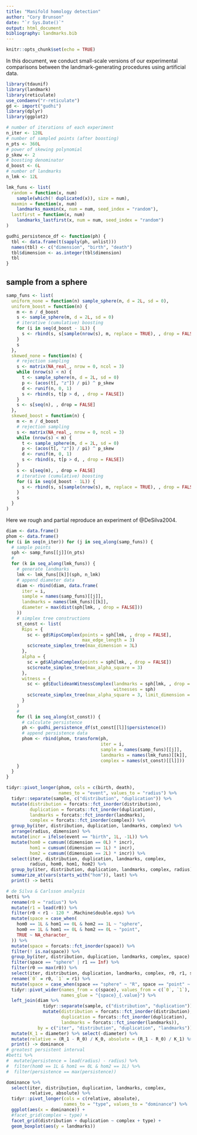 ```yaml
---
title: "Manifold homology detection"
author: "Cory Brunson"
date: "`r Sys.Date()`"
output: html_document
bibliography: landmarks.bib
---
```


```r
knitr::opts_chunk$set(echo = TRUE)
```

In this document, we conduct small-scale versions of our experimental comparisons between the landmark-generating procedures using artificial data.

```r
library(tdaunif)
library(landmark)
library(reticulate)
use_condaenv("r-reticulate")
gd <- import("gudhi")
library(dplyr)
library(ggplot2)
```

```r
# number of iterations of each experiment
n_iter <- 120L
# number of sampled points (after boosting)
n_pts <- 360L
# power of skewing polynomial
p_skew <- 2
# boosting denominator
d_boost <- 6L
# number of landmarks
n_lmk <- 12L
```

```r
lmk_funs <- list(
  random = function(x, num)
    sample(which(! duplicated(x)), size = num),
  maxmin = function(x, num)
    landmarks_maxmin(x, num = num, seed_index = "random"),
  lastfirst = function(x, num)
    landmarks_lastfirst(x, num = num, seed_index = "random")
)
```

```r
gudhi_persistence_df <- function(ph) {
  tbl <- data.frame(t(sapply(ph, unlist)))
  names(tbl) <- c("dimension", "birth", "death")
  tbl$dimension <- as.integer(tbl$dimension)
  tbl
}
```

## sample from a sphere

```r
samp_funs <- list(
  uniform_none = function(n) sample_sphere(n, d = 2L, sd = 0),
  uniform_boost = function(n) {
    m <- n / d_boost
    s <- sample_sphere(m, d = 2L, sd = 0)
    # iterative (cumulative) boosting
    for (i in seq(d_boost - 1L)) {
      s <- rbind(s, s[sample(nrow(s), m, replace = TRUE), , drop = FALSE])
    }
    s
  },
  skewed_none = function(n) {
    # rejection sampling
    s <- matrix(NA_real_, nrow = 0, ncol = 3)
    while (nrow(s) < n) {
      t <- sample_sphere(n, d = 2L, sd = 0)
      p <- (acos(t[, "z"]) / pi) ^ p_skew
      d <- runif(n, 0, 1)
      s <- rbind(s, t[p > d, , drop = FALSE])
    }
    s <- s[seq(n), , drop = FALSE]
  },
  skewed_boost = function(n) {
    m <- n / d_boost
    # rejection sampling
    s <- matrix(NA_real_, nrow = 0, ncol = 3)
    while (nrow(s) < m) {
      t <- sample_sphere(m, d = 2L, sd = 0)
      p <- (acos(t[, "z"]) / pi) ^ p_skew
      d <- runif(m, 0, 1)
      s <- rbind(s, t[p > d, , drop = FALSE])
    }
    s <- s[seq(m), , drop = FALSE]
    # iterative (cumulative) boosting
    for (i in seq(d_boost - 1L)) {
      s <- rbind(s, s[sample(nrow(s), m, replace = TRUE), , drop = FALSE])
    }
    s
  }
)
```

Here we rough and partial reproduce an experiment of @DeSilva2004.

```r
diam <- data.frame()
phom <- data.frame()
for (i in seq(n_iter)) for (j in seq_along(samp_funs)) {
  # sample points
  sph <- samp_funs[[j]](n_pts)
  # 
  for (k in seq_along(lmk_funs)) {
    # generate landmarks
    lmk <- lmk_funs[[k]](sph, n_lmk)
    # append diameter data
    diam <- rbind(diam, data.frame(
      iter = i,
      sample = names(samp_funs)[[j]],
      landmarks = names(lmk_funs)[[k]],
      diameter = max(dist(sph[lmk, , drop = FALSE]))
    ))
    # simplex tree constructions
    st_const <- list(
      Rips = {
        sc <- gd$RipsComplex(points = sph[lmk, , drop = FALSE],
                             max_edge_length = 3)
        sc$create_simplex_tree(max_dimension = 3L)
      },
      alpha = {
        sc = gd$AlphaComplex(points = sph[lmk, , drop = FALSE])
        sc$create_simplex_tree(max_alpha_square = 3)
      },
      witness = {
        sc <- gd$EuclideanWitnessComplex(landmarks = sph[lmk, , drop = FALSE],
                                         witnesses = sph)
        sc$create_simplex_tree(max_alpha_square = 3, limit_dimension = 3L)
      }
    )
    # 
    for (l in seq_along(st_const)) {
      # calculate persistence
      ph <- gudhi_persistence_df(st_const[[l]]$persistence())
      # append persistence data
      phom <- rbind(phom, transform(ph,
                                    iter = i,
                                    sample = names(samp_funs)[[j]],
                                    landmarks = names(lmk_funs)[[k]],
                                    complex = names(st_const)[[l]]))
    }
  }
}
```

```r
tidyr::pivot_longer(phom, cols = c(birth, death),
                    names_to = "event", values_to = "radius") %>%
  tidyr::separate(sample, c("distribution", "duplication")) %>%
  mutate(distribution = forcats::fct_inorder(distribution),
         duplication = forcats::fct_inorder(duplication),
         landmarks = forcats::fct_inorder(landmarks),
         complex = forcats::fct_inorder(complex)) %>%
  group_by(iter, distribution, duplication, landmarks, complex) %>%
  arrange(radius, dimension) %>%
  mutate(incr = ifelse(event == "birth", 1L, -1L)) %>%
  mutate(hom0 = cumsum((dimension == 0L) * incr),
         hom1 = cumsum((dimension == 1L) * incr),
         hom2 = cumsum((dimension == 2L) * incr)) %>%
  select(iter, distribution, duplication, landmarks, complex,
         radius, hom0, hom1, hom2) %>%
  group_by(iter, distribution, duplication, landmarks, complex, radius) %>%
  summarize_at(vars(starts_with("hom")), last) %>%
  print() -> betti
```

```r
# de Silva & Carlsson analysis
betti %>%
  rename(r0 = "radius") %>%
  mutate(r1 = lead(r0)) %>%
  filter(r0 < r1 - 120 * .Machine$double.eps) %>%
  mutate(space = case_when(
    hom0 == 1L & hom1 == 0L & hom2 == 1L ~ "sphere",
    hom0 == 1L & hom1 == 0L & hom2 == 0L ~ "point",
    TRUE ~ NA_character_
  )) %>%
  mutate(space = forcats::fct_inorder(space)) %>%
  filter(! is.na(space)) %>%
  group_by(iter, distribution, duplication, landmarks, complex, space) %>%
  filter(space == "sphere" | r1 == Inf) %>%
  filter(r0 == max(r0)) %>%
  select(iter, distribution, duplication, landmarks, complex, r0, r1, space) %>%
  rename(`0` = r0, `1` = r1) %>%
  mutate(space = case_when(space == "sphere" ~ "R", space == "point" ~ "K")) %>%
  tidyr::pivot_wider(names_from = c(space), values_from = c(`0`, `1`),
                     names_glue = "{space}_{.value}") %>%
  left_join(diam %>%
              tidyr::separate(sample, c("distribution", "duplication")) %>%
              mutate(distribution = forcats::fct_inorder(distribution),
                     duplication = forcats::fct_inorder(duplication),
                     landmarks = forcats::fct_inorder(landmarks)),
            by = c("iter", "distribution", "duplication", "landmarks")) %>%
  mutate(K_1 = diameter) %>% select(-diameter) %>%
  mutate(relative = (R_1 - R_0) / K_0, absolute = (R_1 - R_0) / K_1) %>%
  print() -> dominance
# greatest persistent interval
#betti %>%
#  mutate(persistence = lead(radius) - radius) %>%
#  filter(hom0 == 1L & hom1 == 0L & hom2 == 1L) %>%
#  filter(persistence == max(persistence))
```

```r
dominance %>%
  select(iter, distribution, duplication, landmarks, complex,
         relative, absolute) %>%
  tidyr::pivot_longer(cols = c(relative, absolute),
                      names_to = "type", values_to = "dominance") %>%
  ggplot(aes(x = dominance)) +
  #facet_grid(complex ~ type) +
  facet_grid(distribution + duplication ~ complex + type) +
  geom_boxplot(aes(y = landmarks))
```

